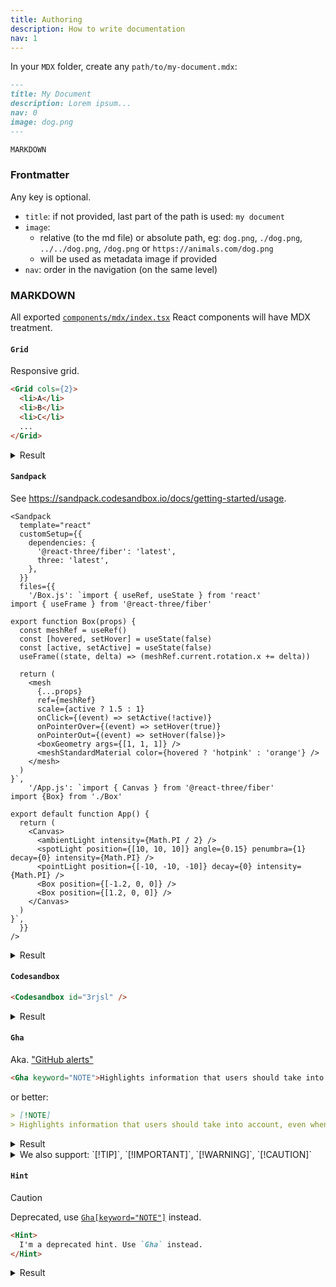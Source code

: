 ```yaml
---
title: Authoring
description: How to write documentation
nav: 1
---
```


In your `MDX` folder, create any `path/to/my-document.mdx`:

```md
---
title: My Document
description: Lorem ipsum...
nav: 0
image: dog.png
---

MARKDOWN
```

### Frontmatter

Any key is optional.

- `title`: if not provided, last part of the path is used: `my document`
- `image`:
  - relative (to the md file) or absolute path, eg: `dog.png`, `./dog.png`, `../../dog.png`, `/dog.png` or `https://animals.com/dog.png`
  - will be used as metadata image if provided
- `nav`: order in the navigation (on the same level)

### MARKDOWN

All exported [`components/mdx/index.tsx`](components/mdx/index.tsx) React components will have MDX treatment.

#### `Grid`

Responsive grid.

```md
<Grid cols={2}>
  <li>A</li>
  <li>B</li>
  <li>C</li>
  ...
</Grid>
```

<details>
  <summary>Result</summary>

<Grid cols={2}>
  <li>A</li>
  <li>B</li>
  <li>C</li>
  <li>D</li>
  <li>E</li>
  <li>F</li>
  <li>G</li>
</Grid>

</details>

#### `Sandpack`

See https://sandpack.codesandbox.io/docs/getting-started/usage.

```tsx
<Sandpack
  template="react"
  customSetup={{
    dependencies: {
      '@react-three/fiber': 'latest',
      three: 'latest',
    },
  }}
  files={{
    '/Box.js': `import { useRef, useState } from 'react'
import { useFrame } from '@react-three/fiber'

export function Box(props) {
  const meshRef = useRef()
  const [hovered, setHover] = useState(false)
  const [active, setActive] = useState(false)
  useFrame((state, delta) => (meshRef.current.rotation.x += delta))

  return (
    <mesh
      {...props}
      ref={meshRef}
      scale={active ? 1.5 : 1}
      onClick={(event) => setActive(!active)}
      onPointerOver={(event) => setHover(true)}
      onPointerOut={(event) => setHover(false)}>
      <boxGeometry args={[1, 1, 1]} />
      <meshStandardMaterial color={hovered ? 'hotpink' : 'orange'} />
    </mesh>
  )
}`,
    '/App.js': `import { Canvas } from '@react-three/fiber'
import {Box} from './Box'

export default function App() {
  return (
    <Canvas>
      <ambientLight intensity={Math.PI / 2} />
      <spotLight position={[10, 10, 10]} angle={0.15} penumbra={1} decay={0} intensity={Math.PI} />
      <pointLight position={[-10, -10, -10]} decay={0} intensity={Math.PI} />
      <Box position={[-1.2, 0, 0]} />
      <Box position={[1.2, 0, 0]} />
    </Canvas>
  )
}`,
  }}
/>
```

<details>
  <summary>Result</summary>

<Sandpack template="react"
  customSetup={{
    dependencies: {
      '@react-three/fiber': 'latest',
      three: 'latest',
    },
  }}
  files={{
    '/Box.js': `import { useRef, useState } from 'react'

  const meshRef = useRef()
  const [hovered, setHover] = useState(false)
  const [active, setActive] = useState(false)
  useFrame((state, delta) => (meshRef.current.rotation.x += delta))

return (

{' '}
<mesh
  {...props}
  ref={meshRef}
  scale={active ? 1.5 : 1}
  onClick={(event) => setActive(!active)}
  onPointerOver={(event) => setHover(true)}
  onPointerOut={(event) => setHover(false)}
>
  <boxGeometry args={[1, 1, 1]} />
  <meshStandardMaterial color={hovered ? 'hotpink' : 'orange'} />
</mesh>
) }`, '/App.js': `import {Canvas} from '@react-three/fiber' import {Box} from './Box'

  return (
    <Canvas>
      <ambientLight intensity={Math.PI / 2} />
      <spotLight position={[10, 10, 10]} angle={0.15} penumbra={1} decay={0} intensity={Math.PI} />
      <pointLight position={[-10, -10, -10]} decay={0} intensity={Math.PI} />
      <Box position={[-1.2, 0, 0]} />
      <Box position={[1.2, 0, 0]} />
    </Canvas>
  )
}`,
  }}
/>

</details>

#### `Codesandbox`

```md
<Codesandbox id="3rjsl" />
```

<details>
  <summary>Result</summary>

<Codesandbox id="3rjsl" />

</details>

#### `Gha`

Aka. ["GitHub alerts"](https://github.com/orgs/community/discussions/16925)

```md
<Gha keyword="NOTE">Highlights information that users should take into account, even when skimming.</Gha>
```

or better:

```md
> [!NOTE]
> Highlights information that users should take into account, even when skimming.
```

<details>
  <summary>Result</summary>

> [!NOTE]
> Highlights information that users should take into account, even when skimming.

</details>

<details>
  <summary>We also support: `[!TIP]`, `[!IMPORTANT]`, `[!WARNING]`, `[!CAUTION]`</summary>

> [!TIP]
> Optional information to help a user be more successful.

> [!IMPORTANT]
> Crucial information necessary for users to succeed.

> [!WARNING]
> Critical content demanding immediate user attention due to potential risks.

> [!CAUTION]
> Negative potential consequences of an action.

</details>

#### `Hint`

> [!CAUTION]
> Deprecated, use [`Gha[keyword="NOTE"]`](#Gha) instead.

```md
<Hint>
  I'm a deprecated hint. Use `Gha` instead.
</Hint>
```

<details>
  <summary>Result</summary>

<Hint>I'm a deprecated hint. Use `Gha` instead.</Hint>

</details>
